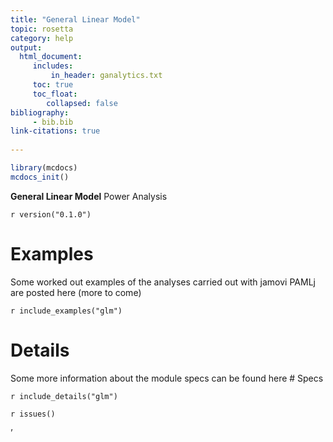 ```yaml
---
title: "General Linear Model"
topic: rosetta
category: help
output: 
  html_document:
     includes:
         in_header: ganalytics.txt
     toc: true
     toc_float:
        collapsed: false
bibliography: 
     - bib.bib
link-citations: true
        
---
```



```r
library(mcdocs)
mcdocs_init()
```

**General Linear Model** Power Analysis

`r version("0.1.0")` 



# Examples

Some worked out examples of the analyses carried out with jamovi PAMLj are posted here (more to come)

`r include_examples("glm")`

# Details

Some more information about the module specs can be found here
# Specs


`r include_details("glm")`


`r issues()`

'